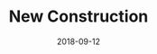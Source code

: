 ---
cover: "./livingRoom.jpg"
date: "2018-09-12"
title: "New Construction"
areas:
  - Interior Painting
---
